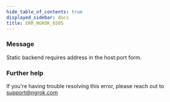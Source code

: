 ```yaml
---
hide_table_of_contents: true
displayed_sidebar: docs
title: ERR_NGROK_6505
---
```


### Message

Static backend requires address in the host:port form.

### Further help

If you're having trouble resolving this error, please reach out to [support@ngrok.com](mailto:support@ngrok.com?subject=Help%20with%20ERR_NGROK_6505)
